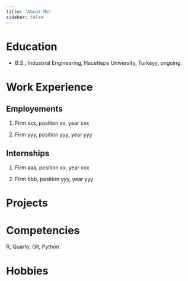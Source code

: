---
title: "About Me"
sidebar: false 
---

# Education

-   B.S., Industrial Engineering, Hacettepe University, Turkeyy, ongoing.

# Work Experience

## Employements

1.  Firm xxx, position xx, year xxx

2.  Firm yyy, position yyy, year yyy

## Internships

1.  Firm aaa, position xx, year xxx

2.  Firm bbb, position yyy, year yyy

# Projects

# Competencies

R, Quarto, Git, Python

# Hobbies
